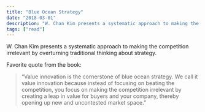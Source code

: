 ```yaml
---
title: "Blue Ocean Strategy"
date: "2018-03-01"
description: "W. Chan Kim presents a systematic approach to making the competition irrelevant by overturning traditional thinking about strategy."
tags: ["read"]
---
```


W. Chan Kim presents a systematic approach to making the competition irrelevant by overturning traditional thinking about strategy.

Favorite quote from the book:

> “Value innovation is the cornerstone of blue ocean strategy. We call it value innovation because instead of focusing on beating the competition, you focus on making the competition irrelevant by creating a leap in value for buyers and your company, thereby opening up new and uncontested market space.”
